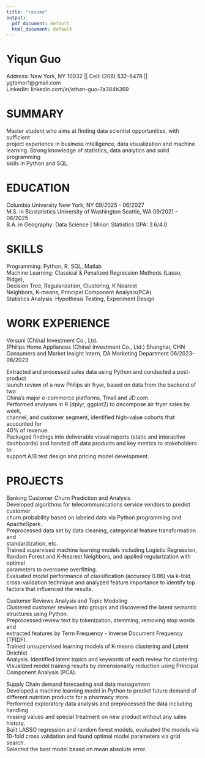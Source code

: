 ```yaml
---
title: "resume"
output:
  pdf_document: default
  html_document: default
---
```


#                                Yiqun Guo
   Address: New York, NY 10032 || Cell: (206) 532-6478 || ygtomor1@gmail.com       
                LinkedIn: linkedin.com/in/ethan-guo-7a384b369   

# SUMMARY
Master student who aims at finding data scientist opportunities, with sufficient  
project experience in business intelligence, data visualization and machine  
learning. Strong knowledge of statistics, data analytics and solid programming  
skills in Python and SQL.  

# EDUCATION
Columbia University                              New York, NY	 09/2025 - 06/2027  
M.S. in Biostatistics
University of Washington                          Seattle, WA  09/2021 - 06/2025  
B.A. in Geography: Data Science | Minor: Statistics
GPA: 3.6/4.0  

# SKILLS
Programming: Python, R, SQL, Matlab  
Machine Learning: Classical & Penalized Regression Methods (Lasso, Ridge),  
                  Decision Tree, Regularization, Clustering, K Nearest  
                  Neighbors, K-means, Principal Component Analysis(PCA)  
Statistics Analysis: Hypothesis Testing, Experiment Design  

# WORK EXPERIENCE
Versuni (China) Investment Co., Ltd.   
(Philips Home Appliances (China) Investment Co., Ltd.)             Shanghai, CHN  
Consumers and Market Insight Intern, DA Marketing Department	   06/2023-08/2023  

Extracted and processed sales data using Python and conducted a post-product  
launch review of a new Philips air fryer, based on data from the backend of two  
China’s major e-commerce platforms, Tmall and JD.com.   
Performed analyses in R (dplyr, ggplot2) to decompose air fryer sales by week,    
channel, and customer segment, identified high-value cohorts that accounted for    
40% of revenue.  
Packaged findings into deliverable visual reports (static and interactive  
dashboards) and handed off data products and key metrics to stakeholders to  
support A/B test design and pricing model development.

# PROJECTS
Banking Customer Churn Prediction and Analysis  
Developed  algorithms for telecommunications service vendors to predict customer  
churn probability based on labeled data via Python programming and ApacheSpark.  
Preprocessed data set by data cleaning, categorical feature transformation and  
standardization, etc.  
Trained  supervised  machine  learning  models  including  Logistic  Regression,  
Random Forest and K-Nearest Neighbors, and applied regularization with optimal  
parameters to overcome overfitting.  
Evaluated model performance of classification (accuracy 0.86) via k-fold  
cross-validation technique and analyzed feature importance to identify top  
factors that influenced the results.  

Customer Reviews Analysis and Topic Modeling  
Clustered customer reviews into groups and discovered the latent semantic  
structures using Python.  
Preprocessed review text by tokenization, stemming, removing stop words and  
extracted features by Term Frequency - Inverse Document Frequency (TFIDF).  
Trained unsupervised learning models of K-means clustering and Latent Dirichlet  
Analysis.
Identified latent topics and keywords of each review for clustering.  
Visualized model training results by dimensionality reduction using Principal  
Component Analysis (PCA).

Supply Chain demand forecasting and data management  
Developed a machine learning model in Python to predict future demand of  
different nutrition products for a pharmacy store.  
Performed exploratory data analysis and preprocessed the data including handling  
missing values and special treatment on new product without any sales history.  
Built LASSO regression and random forest models, evaluated the models via    
10-fold cross validation and found optimal model parameters via grid search.  
Selected the best model based on mean absolute error.  
